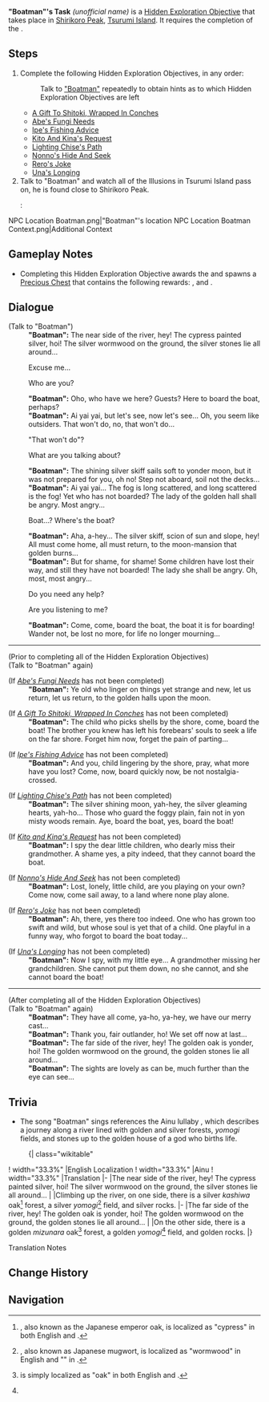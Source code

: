 {{Hidden Exploration Objectives Infobox
|image      = NPC Location Boatman Context.png
|type       = Quest-Like
|region     = Inazuma
|area       = Tsurumi Island
|subarea    = Shirikoro Peak
|loc        = [[Shirikoro Peak]], [[Tsurumi Island]]
|req        = [[The Sun-Wheel and Mt. Kanna]]
|characters = "Boatman";Traveler
}}
'''"Boatman"'s Task''' ''(unofficial name)'' is a [[Hidden Exploration Objective]] that takes place in [[Shirikoro Peak]], [[Tsurumi Island]]. It requires the completion of the {{Quest|The Sun-Wheel and Mt. Kanna}}.

==Steps==
# Complete the following Hidden Exploration Objectives, in any order:
#: Talk to [["Boatman"]] repeatedly to obtain hints as to which Hidden Exploration Objectives are left
#* [[A Gift To Shitoki, Wrapped In Conches]]
#* [[Abe's Fungi Needs]]
#* [[Ipe's Fishing Advice]]
#* [[Kito And Kina's Request]]
#* [[Lighting Chise's Path]]
#* [[Nonno's Hide And Seek]]
#* [[Rero's Joke]]
#* [[Una's Longing]]
# Talk to "Boatman" and watch all of the Illusions in Tsurumi Island pass on, he is found close to Shirikoro Peak.
#:<gallery>
NPC Location Boatman.png|"Boatman"'s location
NPC Location Boatman Context.png|Additional Context
</gallery>

==Gameplay Notes==
* Completing this Hidden Exploration Objective awards the {{Achievement|"Lovely Sights, Further Than the Eye Can See"}} and spawns a [[Precious Chest]] that contains the following rewards: {{Item|Primogem|x=30|25}}, {{Item|Hero's Wit|x=2|25}} and {{Item|Mora|x=20,000|20}}.

==Dialogue==
{{Dialogue Start}}
;(Talk to "Boatman")
:'''"Boatman":''' The near side of the river, hey! The cypress painted silver, hoi! The silver wormwood on the ground, the silver stones lie all around...
:{{DIcon}} Excuse me...
:{{DIcon}} Who are you?
:'''"Boatman":''' Oho, who have we here? Guests? Here to board the boat, perhaps?
:'''"Boatman":''' Ai yai yai, but let's see, now let's see... Oh, you seem like outsiders. That won't do, no, that won't do...
:{{DIcon}} "That won't do"?
:{{DIcon}} What are you talking about?
:'''"Boatman":''' The shining silver skiff sails soft to yonder moon, but it was not prepared for you, oh no! Step not aboard, soil not the decks...
:'''"Boatman":''' Ai yai yai... The fog is long scattered, and long scattered is the fog! Yet who has not boarded? The lady of the golden hall shall be angry. Most angry...
:{{DIcon}} Boat...? Where's the boat?
:'''"Boatman":''' Aha, a-hey... The silver skiff, scion of sun and slope, hey! All must come home, all must return, to the moon-mansion that golden burns...
:'''"Boatman":''' But for shame, for shame! Some children have lost their way, and still they have not boarded! The lady she shall be angry. Oh, most, most angry...
:{{DIcon}} Do you need any help?
:{{DIcon}} Are you listening to me?
:'''"Boatman":''' Come, come, board the boat, the boat it is for boarding! Wander not, be lost no more, for life no longer mourning...
----
;(Prior to completing all of the Hidden Exploration Objectives)
;(Talk to "Boatman" again)

;(If ''[[Abe's Fungi Needs]]'' has not been completed) <!-- I think this is correct -->
:'''"Boatman":''' Ye old who linger on things yet strange and new, let us return, let us return, to the golden halls upon the moon.

;(If ''[[A Gift To Shitoki, Wrapped In Conches]]'' has not been completed)
:'''"Boatman":''' The child who picks shells by the shore, come, board the boat! The brother you knew has left his forebears' souls to seek a life on the far shore. Forget him now, forget the pain of parting...

;(If ''[[Ipe's Fishing Advice]]'' has not been completed)
:'''"Boatman":''' And you, child lingering by the shore, pray, what more have you lost? Come, now, board quickly now, be not nostalgia-crossed.

;(If ''[[Lighting Chise's Path]]'' has not been completed)
:'''"Boatman":''' The silver shining moon, yah-hey, the silver gleaming hearts, yah-ho... Those who guard the foggy plain, fain not in yon misty woods remain. Aye, board the boat, yes, board the boat!

;(If ''[[Kito and Kina's Request]]'' has not been completed)
:'''"Boatman":''' I spy the dear little children, who dearly miss their grandmother. A shame yes, a pity indeed, that they cannot board the boat.

;(If ''[[Nonno's Hide And Seek]]'' has not been completed)
:'''"Boatman":''' Lost, lonely, little child, are you playing on your own? Come now, come sail away, to a land where none play alone.

;(If ''[[Rero's Joke]]'' has not been completed) <!-- I think this is correct -->
:'''"Boatman":''' Ah, there, yes there too indeed. One who has grown too swift and wild, but whose soul is yet that of a child. One playful in a funny way, who forgot to board the boat today...

;(If ''[[Una's Longing]]'' has not been completed)
:'''"Boatman":''' Now I spy, with my little eye... A grandmother missing her grandchildren. She cannot put them down, no she cannot, and she cannot board the boat!
----
;(After completing all of the Hidden Exploration Objectives)
;(Talk to "Boatman" again)
:'''"Boatman":''' They have all come, ya-ho, ya-hey, we have our merry cast...
:'''"Boatman":''' Thank you, fair outlander, ho! We set off now at last...
:'''"Boatman":''' The far side of the river, hey! The golden oak is yonder, hoi! The golden wormwood on the ground, the golden stones lie all around...
:'''"Boatman":''' The sights are lovely as can be, much further than the eye can see...
{{Dialogue End}}

==Trivia==
* The song "Boatman" sings references the Ainu lullaby {{Lang|[https://youtu.be/FSTXj7xs97Y Sixty Cradles]|ain=レ ホッネ シンタ|ain_rm=Re-Hotne Sinta}}, which describes a journey along a river lined with golden and silver forests, ''yomogi'' fields, and stones up to the golden house of a god who births life.
:{| class="wikitable"
! width="33.3%" |English Localization
! width="33.3%" |Ainu
! width="33.3%" |Translation
|-
|The near side of the river, hey! The cypress painted silver, hoi! The silver wormwood on the ground, the silver stones lie all around...
|{{Lang|mini=1|ain=ウ ペッ トゥラシ ペッ アㇻケ ワ シロカネ トゥンニ タイ シロカネ ノヤ サㇻ シロカネ スマ ウ アン ルウェ ネ|ain_rm=<br><small>U pet turasi pet arke wa sirokane tunni tay sirokane noya sar sirokane suma u an ruwe ne</small>}}
|Climbing up the river, on one side, there is a silver ''kashiwa'' oak<ref group="TN •">{{Lang|{{w|Quercus dentata|''Kashiwa'' oak}}|ain=トゥンニ|ain_rm=tunni}}, also known as the Japanese emperor oak, is localized as "cypress" in both English and {{Lang|Chinese|zh=柏树|zh_rm=bǎishù}}.</ref> forest, a silver ''yomogi''<ref name="yomogi" group="TN •">{{Lang|{{w|Artemisia princeps|''Yomogi''}}|ain=ノヤ|ain_rm=noya}}, also known as Japanese mugwort, is localized as "wormwood" in English and "{{w|Artemisia argyi|Chinese mugwort}}" in {{Lang|Chinese|zh=艾草|zh_rm=àicǎo}}.</ref> field, and silver rocks.<!--
ウ one another(?) ペッ river トゥラシ to climb up along a river
ペッ river アㇻケ half ワ from
シロカネ silver トゥンニ kashiwa タイ forest
シロカネ silver ノヤ yomogi サㇻ wetland
シロカネ silver スマ stone
ウ one another(?) アン to exist ルウェ ネ to be -->
|-
|The far side of the river, hey! The golden oak is yonder, hoi! The golden wormwood on the ground, the golden stones lie all around...
|{{Lang|mini=1|ain=ウ ペッ アㇻケ ワ コンカネ ペロ タイ コンカネ ノヤ サㇻ コンカネ スマ オカ ルウェ ネ|ain_rm=<br><small>U pet arke wa konkane pero tay konkane noya sar konkane suma oka ruwe ne</small>}}
|On the other side, there is a golden ''mizunara'' oak<ref group="TN •">{{Lang|{{w|Quercus crispula|''Mizunara'' oak}}|ain=ペロ|ain_rm=pero}} is simply localized as "oak" in both English and {{Lang|Chinese|zh=橡树|zh_rm=xiàngshù}}.</ref> forest, a golden ''yomogi''<ref name="yomogi" group="TN •"/> field, and golden rocks.<!--
ウ one another(?) ペッ river アㇻケ half ワ from
コンカネ gold ペロ mizunara タイ forest
コンカネ gold ノヤ yomogi サㇻ wetland
コンカネ gold スマ stone
オカ to exist ルウェ ネ to be -->
|}
;Translation Notes
{{Reflist|group=TN •}}

==Change History==
{{Change History|2.2}}

==Navigation==
{{Hidden Exploration Objective Navbox|Quest-Like}}